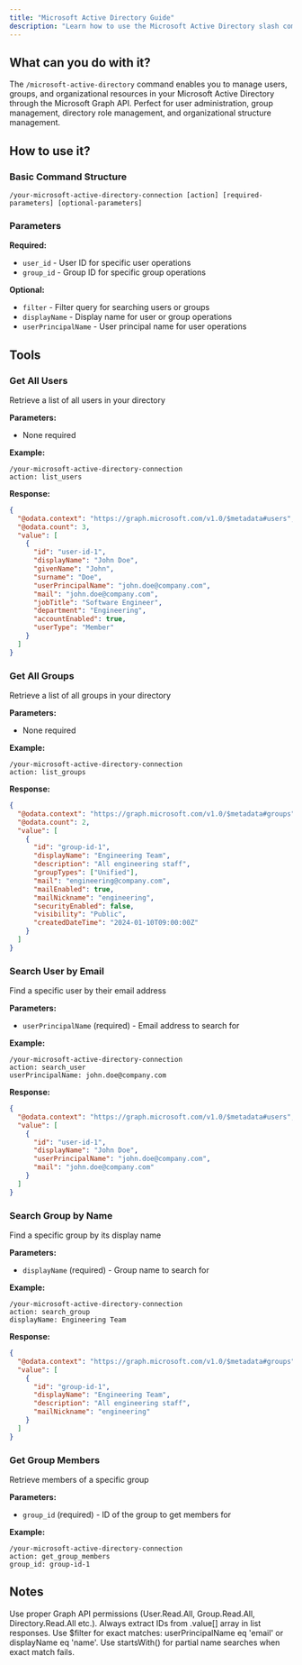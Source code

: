 ```yaml
---
title: "Microsoft Active Directory Guide"
description: "Learn how to use the Microsoft Active Directory slash command for user and group management"
---
```


## What can you do with it?

The `/microsoft-active-directory` command enables you to manage users, groups, and organizational resources in your Microsoft Active Directory through the Microsoft Graph API. Perfect for user administration, group management, directory role management, and organizational structure management.

## How to use it?

### Basic Command Structure
```
/your-microsoft-active-directory-connection [action] [required-parameters] [optional-parameters]
```

### Parameters

**Required:**

- `user_id` - User ID for specific user operations
- `group_id` - Group ID for specific group operations

**Optional:**

- `filter` - Filter query for searching users or groups
- `displayName` - Display name for user or group operations
- `userPrincipalName` - User principal name for user operations

## Tools

### Get All Users
Retrieve a list of all users in your directory

**Parameters:**
- None required

**Example:**
```
/your-microsoft-active-directory-connection
action: list_users
```

**Response:**
```json
{
  "@odata.context": "https://graph.microsoft.com/v1.0/$metadata#users",
  "@odata.count": 3,
  "value": [
    {
      "id": "user-id-1",
      "displayName": "John Doe",
      "givenName": "John",
      "surname": "Doe",
      "userPrincipalName": "john.doe@company.com",
      "mail": "john.doe@company.com",
      "jobTitle": "Software Engineer",
      "department": "Engineering",
      "accountEnabled": true,
      "userType": "Member"
    }
  ]
}
```

### Get All Groups
Retrieve a list of all groups in your directory

**Parameters:**
- None required

**Example:**
```
/your-microsoft-active-directory-connection
action: list_groups
```

**Response:**
```json
{
  "@odata.context": "https://graph.microsoft.com/v1.0/$metadata#groups",
  "@odata.count": 2,
  "value": [
    {
      "id": "group-id-1",
      "displayName": "Engineering Team",
      "description": "All engineering staff",
      "groupTypes": ["Unified"],
      "mail": "engineering@company.com",
      "mailEnabled": true,
      "mailNickname": "engineering",
      "securityEnabled": false,
      "visibility": "Public",
      "createdDateTime": "2024-01-10T09:00:00Z"
    }
  ]
}
```

### Search User by Email
Find a specific user by their email address

**Parameters:**
- `userPrincipalName` (required) - Email address to search for

**Example:**
```
/your-microsoft-active-directory-connection
action: search_user
userPrincipalName: john.doe@company.com
```

**Response:**
```json
{
  "@odata.context": "https://graph.microsoft.com/v1.0/$metadata#users",
  "value": [
    {
      "id": "user-id-1",
      "displayName": "John Doe",
      "userPrincipalName": "john.doe@company.com",
      "mail": "john.doe@company.com"
    }
  ]
}
```

### Search Group by Name
Find a specific group by its display name

**Parameters:**
- `displayName` (required) - Group name to search for

**Example:**
```
/your-microsoft-active-directory-connection
action: search_group
displayName: Engineering Team
```

**Response:**
```json
{
  "@odata.context": "https://graph.microsoft.com/v1.0/$metadata#groups",
  "value": [
    {
      "id": "group-id-1",
      "displayName": "Engineering Team",
      "description": "All engineering staff",
      "mailNickname": "engineering"
    }
  ]
}
```

### Get Group Members
Retrieve members of a specific group

**Parameters:**
- `group_id` (required) - ID of the group to get members for

**Example:**
```
/your-microsoft-active-directory-connection
action: get_group_members
group_id: group-id-1
```

## Notes

Use proper Graph API permissions (User.Read.All, Group.Read.All, Directory.Read.All etc.). Always extract IDs from .value[] array in list responses. Use $filter for exact matches: userPrincipalName eq 'email' or displayName eq 'name'. Use startsWith() for partial name searches when exact match fails.
